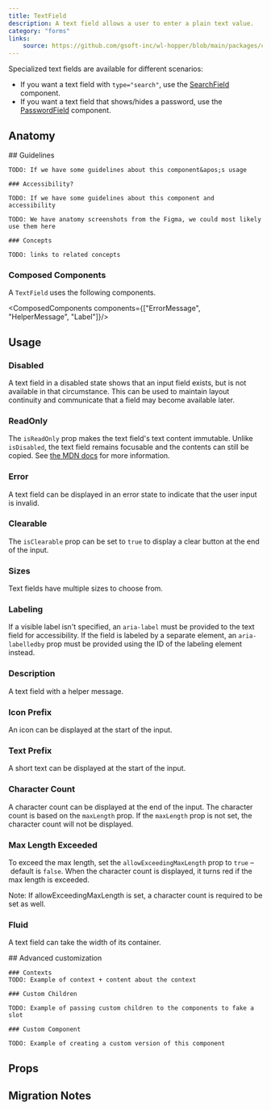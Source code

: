 ```yaml
---
title: TextField
description: A text field allows a user to enter a plain text value.
category: "forms"
links:
    source: https://github.com/gsoft-inc/wl-hopper/blob/main/packages/components/src/inputs/src/TextField.tsx
---
```


Specialized text fields are available for different scenarios:
- If you want a text field with `type="search"`, use the [SearchField](./SearchField) component.
- If you want a text field that shows/hides a password, use the [PasswordField](./PasswordField) component.

<Example src="inputs/docs/textField/preview" isOpen />

## Anatomy

<FeatureFlag flag="next">
    ## Guidelines

    TODO: If we have some guidelines about this component&apos;s usage

    ### Accessibility?

    TODO: If we have some guidelines about this component and accessibility
</FeatureFlag>

<FeatureFlag flag="rc">

    TODO: We have anatomy screenshots from the Figma, we could most likely use them here

    ### Concepts

    TODO: links to related concepts
</FeatureFlag>

### Composed Components

A `TextField` uses the following components.

<ComposedComponents components={["ErrorMessage", "HelperMessage", "Label"]}/>

## Usage

### Disabled
A text field in a disabled state shows that an input field exists, but is not available in that circumstance. This can be used to maintain layout continuity and communicate that a field may become available later.

<Example src="inputs/docs/textField/disabled" />

### ReadOnly
The `isReadOnly` prop makes the text field's text content immutable. Unlike `isDisabled`, the text field remains focusable and the contents can still be copied. See [the MDN docs](https://developer.mozilla.org/en-US/docs/Web/HTML/Attributes/readonly) for more information.

<Example src="inputs/docs/textField/readOnly" />

### Error
A text field can be displayed in an error state to indicate that the user input is invalid.

<Example src="inputs/docs/textField/error" />

### Clearable
The `isClearable` prop can be set to `true` to display a clear button at the end of the input.

<Example src="inputs/docs/textField/clearable" />

### Sizes
Text fields have multiple sizes to choose from.

<Example src="inputs/docs/textField/sizes" />

### Labeling
If a visible label isn't specified, an `aria-label` must be provided to the text field for accessibility. If the field is labeled by a separate element, an `aria-labelledby` prop must be provided using the ID of the labeling element instead.

<Example src="inputs/docs/textField/labeling" />

### Description
A text field with a helper message.

<Example src="inputs/docs/textField/description" />

### Icon Prefix
An icon can be displayed at the start of the input.

<Example src="inputs/docs/textField/iconPrefix" />

### Text Prefix
A short text can be displayed at the start of the input.

<Example src="inputs/docs/textField/textPrefix" />

### Character Count
A character count can be displayed at the end of the input.
The character count is based on the `maxLength` prop.
If the `maxLength` prop is not set, the character count will not be displayed.

<Example src="inputs/docs/textField/characterCount" />

### Max Length Exceeded
To exceed the max length, set the `allowExceedingMaxLength` prop to `true` – default is `false`. When the character count is displayed, it turns red if the max length is exceeded.

Note: If allowExceedingMaxLength is set, a character count is required to be set as well.

<Example src="inputs/docs/textField/maxLengthExceeded" />

### Fluid
A text field can take the width of its container.

<Example src="inputs/docs/textField/fluid" />

<FeatureFlag flag="next">
    ## Advanced customization

    ### Contexts
    TODO: Example of context + content about the context

    ### Custom Children

    TODO: Example of passing custom children to the components to fake a slot

    ### Custom Component

    TODO: Example of creating a custom version of this component
</FeatureFlag>

## Props

<PropTable component="TextField" />

## Migration Notes

<MigrateGuide src="inputs/docs/migration-notes-text-field" />
